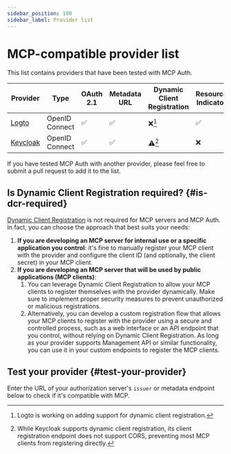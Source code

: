 ```yaml
---
sidebar_position: 100
sidebar_label: Provider list
---
```



# MCP-compatible provider list

This list contains providers that have been tested with MCP Auth.

| Provider                             | Type           | OAuth 2.1 | Metadata URL | Dynamic Client Registration | Resource Indicator |
| ------------------------------------ | -------------- | --------- | ------------ | --------------------------- | ------------------ |
| [Logto](https://logto.io)            | OpenID Connect | ✅        | ✅           | ❌[^1]                      | ✅                 |
| [Keycloak](https://www.keycloak.org) | OpenID Connect | ✅        | ✅           | ⚠️[^2]                      | ❌                 |

If you have tested MCP Auth with another provider, please feel free to submit a pull request to add it to the list.

[^1]: Logto is working on adding support for dynamic client registration.

[^2]: While Keycloak supports dynamic client registration, its client registration endpoint does not support CORS, preventing most MCP clients from registering directly.

## Is Dynamic Client Registration required? {#is-dcr-required}

[Dynamic Client Registration](https://datatracker.ietf.org/doc/html/rfc7591) is not required for MCP servers and MCP Auth. In fact, you can choose the approach that best suits your needs:

1. **If you are developing an MCP server for internal use or a specific application you control**: it's fine to manually register your MCP client with the provider and configure the client ID (and optionally, the client secret) in your MCP client.
2. **If you are developing an MCP server that will be used by public applications (MCP clients)**:
   1. You can leverage Dynamic Client Registration to allow your MCP clients to register themselves with the provider dynamically. Make sure to implement proper security measures to prevent unauthorized or malicious registrations.
   2. Alternatively, you can develop a custom registration flow that allows your MCP clients to register with the provider using a secure and controlled process, such as a web interface or an API endpoint that you control, without relying on Dynamic Client Registration.
      As long as your provider supports Management API or similar functionality, you can use it in your custom endpoints to register the MCP clients.

## Test your provider {#test-your-provider}

Enter the URL of your authorization server's `issuer` or metadata endpoint below to check if it's compatible with MCP.

<TestProvider />
